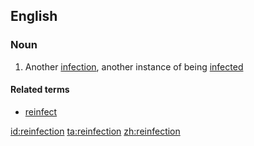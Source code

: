 ==English==

===Noun===
{{en-noun}}

# Another [[infection]], another instance of being [[infected]]

====Related terms====
* [[reinfect]]

[[id:reinfection]]
[[ta:reinfection]]
[[zh:reinfection]]